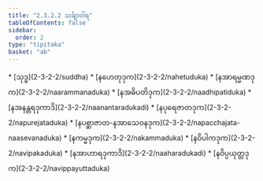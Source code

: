 ```yaml
---
title: "2.3.2.2 သင်္ချာဝါရ"
tableOfContents: false
sidebar:
  order: 2
type: "tipitaka"
basket: "ab"
---
```



<DynamicBreadcrumb />



<TableOfContents>
* [သုဒ္ဓ](2-3-2-2/suddha)
* [နဟေတုဒုက](2-3-2-2/nahetuduka)
* [နအာရမ္မဏဒုက](2-3-2-2/naarammanaduka)
* [နအဓိပတိဒုက](2-3-2-2/naadhipatiduka)
* [နအနန္တရဒုကာဒိ](2-3-2-2/naanantaradukadi)
* [နပုရေဇာတဒုက](2-3-2-2/napurejataduka)
* [နပစ္ဆာဇာတ-နအာသေဝနဒုက](2-3-2-2/napacchajata-naasevanaduka)
* [နကမ္မဒုက](2-3-2-2/nakammaduka)
* [နဝိပါကဒုက](2-3-2-2/navipakaduka)
* [နအာဟာရဒုကာဒိ](2-3-2-2/naaharadukadi)
* [နဝိပ္ပယုတ္တဒုက](2-3-2-2/navippayuttaduka)
</TableOfContents>